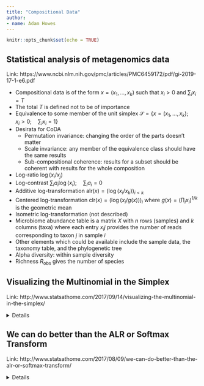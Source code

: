 ```yaml
---
title: "Compositional Data"
author:
- name: Adam Howes
---
```


```r
knitr::opts_chunk$set(echo = TRUE)
```

## Statistical analysis of metagenomics data

Link: https://www.ncbi.nlm.nih.gov/pmc/articles/PMC6459172/pdf/gi-2019-17-1-e6.pdf

* Compositional data is of the form $x = (x_1, \ldots, x_k)$ such that $x_i > 0$ and $\sum_i x_i = T$
* The total $T$ is defined not to be of importance
* Equivalence to some member of the unit simplex $\mathcal{S} = \{x = (x_1, \ldots, x_k); \quad x_i > 0; \quad \sum_i x_i = 1\}$
* Desirata for CoDA
  * Permutation invariance: changing the order of the parts doesn't matter
  * Scale invariance: any member of the equivalence class should have the same results
  * Sub-compositional coherence: results for a subset should be coherent with results for the whole composition
* Log-ratio $\log(x_i / x_j)$
* Log-contrast $\sum_i a_i \log(x_i); \quad \sum_i a_i = 0$
* Additive log-transformation $\text{alr}(x) = (\log(x_i / x_k))_{i < k}$
* Centered log-transformation $\text{clr}(x) = (\log(x_i / g(x)))_i$ where $g(x) = (\prod_i x_i)^{1 / k}$ is the geometric mean
* Isometric log-transformation (not described)
* Microbiome abundance table is a matrix $X$ with $n$ rows (samples) and $k$ columns (taxa) where each entry $x_ij$ provides the number of reads corresponding to taxon $j$ in sample $i$
* Other elements which could be available include the sample data, the taxonomy table, and the phylogenetic tree
* Alpha diversity: within sample diversity
* Richness $R_\text{obs}$ gives the number of species

## Visualizing the Multinomial in the Simplex

Link: http://www.statsathome.com/2017/09/14/visualizing-the-multinomial-in-the-simplex/

<details>

* The multinomial is a discretisation of the simplex
* The true value is $(.37, .37, .3)$ but there is no way to estimate that when the sample size is $n = 10$

```r
library(tidyverse)
library(driver)
library(combinat)
library(ggtern)

plot_ternary_multinomial_density <- function(n, prob){
  sx <- t(xsimplex(p = 3, n = n))
  dx <- apply(sx, 1, function(x) dmultinom(x, size = n, prob = prob))
  sx <- cbind(as.data.frame(miniclo(sx)), dx)
  colnames(sx) <- c("v1", "v2", "v3", "d")
  
  s <- ggtern(sx, aes(x = v1, y = v2, z = v3)) +
    geom_point(alpha = 0.4, aes(size = d/max(d))) +
    theme_bw() +
    guides(size = FALSE) +
    scale_size(range = c(.1, 2))
  s
}
```

```r
prob <- miniclo(c(.37, .37, .3))
d <- setNames(as.data.frame(prob), c("v1", "v2", "v3"))
plot_ternary_multinomial_density(10, prob) +
  geom_point(data = d, color = "red", size = 2, fill = "red")
```
* As $n$ gets larger it's easier to estimate $p$

```r
d <- setNames(as.data.frame(prob), c("v1", "v2", "v3"))
plot_ternary_multinomial_density(100, prob) +
  geom_point(data = d, color = "red", size = 2, fill = "red")
```
* As $p$ gets smaller, it's harder to estimate

```r
prob <- miniclo(c(.9, .091, .005))
p1 <- plot_ternary_multinomial_density(100, prob) +
  geom_point(data=setNames(as.data.frame(prob), c("v1", "v2", "v3")), color = "red", size = 2, fill="red")

p2 <- p1 + theme_zoom_L(0.2)

grid.arrange(p1, p2, ncol=2)
```
</details> 

## We can do better than the ALR or Softmax Transform

Link: http://www.statsathome.com/2017/08/09/we-can-do-better-than-the-alr-or-softmax-transform/

<details> 

* The ALR transform corresponds to an oblique coordinate system in the simplex (i.e. it is not an orthogonal basis)

```r
library(compositions)
```
```r
t <- seq(0, 2 * pi, by = 0.1)
x <- cos(t)
y <- sin(t)
circ <- cbind(x, y)

par(mfrow = c(1, 2))
plot(circ, asp = 1)
plot(alr(alrInv(circ, 2), 3), asp = 1)
```

```r
coords <- as.matrix(rbind(
  cbind(0, seq(-1, 1, by = 0.1)), 
  cbind(seq(-1, 1, by = 0.1), 0))
)

par(mfrow=c(1, 2))
plot(acomp(alrInv(coords, 2))) 
plot(acomp(alrInv(coords, 3)))
```

</details> 
